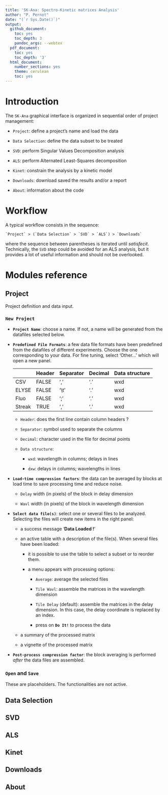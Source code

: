 ```yaml
---
title: 'SK-Ana: Spectro-Kinetic matrices Analysis'
author: "P. Pernot"
date: "(`r Sys.Date()`)"
output:
  github_document:
    toc: yes
    toc_depth: 3
    pandoc_args: --webtex
  pdf_document:
    toc: yes
    toc_depth: '3'
  html_document:
    number_sections: yes
    theme: cerulean
    toc: yes
---
```



# Introduction

The `SK-Ana` graphical interface is organized in sequential order
of project management:

* `Project`: define a project's name and load the data

* `Data Selection`: define the data subset to be treated

* `SVD`: perform Singular Values Decomposition analysis

* `ALS`: perform Alternated Least-Squares decomposition

* `Kinet`: constrain the analysis by a kinetic model

* `Downloads`: download saved the results and/or a report

* `About`: information about the code
 
# Workflow

A typical workflow consists in the sequence:

```
`Project` > (`Data Selection` > `SVD` > `ALS`) > `Downloads`
```

where the sequence between parentheses is iterated until _satisfecit_.
Technically, the `SVD` step could be avoided for an ALS analysis, 
but it provides a lot of useful information and should not be overlooked. 

# Modules reference


## Project

Project definition and data input.

### `New Project`

+ __`Project Name`__: choose a name. If not, a name will be generated
from the datafiles selected below.
    
+ __`Predefined File Formats`__: a few data file formats have been
predefined from the datafiles of different experiments. 
Choose the one corresponding to your data. For
fine tuning, select 'Other...' which will open a new panel.
    
    |         |Header | Separator | Decimal | Data structure 
    |---------|-------|-----------|---------|---------------      
    | CSV     | FALSE |   ','     | '.'     | wxd
    | ELYSE   | FALSE |   '\\t'   | '.'     | wxd
    | Fluo    | FALSE |   ';'     | '.'     | wxd
    | Streak  | TRUE  |   ','     | '.'     | wxd
        
    - `Header`: does the first line contain column headers ?
        
    - `Separator`: symbol used to separate the columns
        
    - `Decimal`: character used in the file for decimal points
        
    - `Data structure`: 
        
        * `wxd`: wavelength in columns; delays in lines
        
        * `dxw`: delays in columns; wavelengths in lines
  
+ __`Load-time compression factors`__: the data can be averaged by blocks
at load time to save processing time and reduce noise. 
    
    - `Delay` width (in pixels) of the block in delay dimension
        
    - `Wavl` width (in pixels) of the block in wavelength dimension
        
+ __`Select data file(s)`__: select one or several files to be analyzed.
Selecting the files will create new items in the right panel:
    
    - a success message '__Data Loaded !__'
        
    - an active table with a description of the file(s). 
    When several files have been loaded:
          
        * it is possible to use the table to select a subset 
          or to reorder them.

        * a menu appears with processing options:
            
            + `Average`: average the selected files
                
            + `Tile Wavl`: assemble the matrices in the wavelength dimension
                
            + `Tile Delay` (default): assemble the matrices
              in the delay dimension. In this case, the delay coordinate
              is replaced by an index.
                
            + press on __`Do It!`__ to process the data
                
    - a summary of the processed matrix
        
    - a vignette of the processed matrix

+ __`Post-process compression factor`__: the block averaging is
  performed _after_ the data files are assembled.
        
### `Open` and `Save` 

These are placeholders. The functionalities are not active.

## Data Selection

## SVD

## ALS

## Kinet

## Downloads

## About
